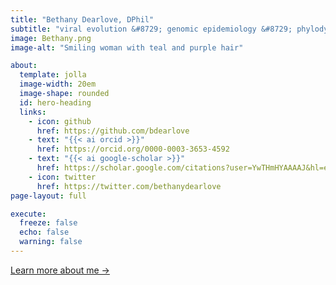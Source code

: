 ```yaml
---
title: "Bethany Dearlove, DPhil"
subtitle: "viral evolution &#8729; genomic epidemiology &#8729; phylodynamics"
image: Bethany.png
image-alt: "Smiling woman with teal and purple hair"

about:
  template: jolla
  image-width: 20em
  image-shape: rounded
  id: hero-heading
  links:
    - icon: github
      href: https://github.com/bdearlove
    - text: "{{< ai orcid >}}"
      href: https://orcid.org/0000-0003-3653-4592
    - text: "{{< ai google-scholar >}}"
      href: https://scholar.google.com/citations?user=YwTHmHYAAAAJ&hl=en&oi=ao
    - icon: twitter
      href: https://twitter.com/bethanydearlove
page-layout: full

execute: 
  freeze: false
  echo: false
  warning: false
---
```


::: {#hero-heading}
[Learn more about me &rarr;](/about){.about-links .subtitle}
:::
